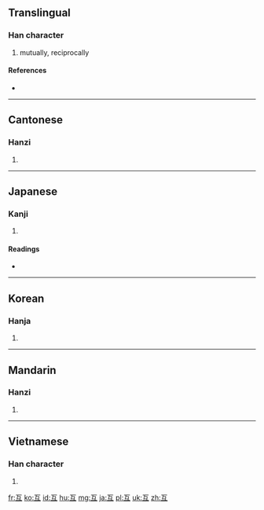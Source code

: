 ==Translingual==

===Han character===
{{Han char|rn=7|rad=二|as=02|sn=4|four=1010<sub>7</sub>|canj=一女弓一 (MVNM)}}

# mutually, reciprocally

====References====
* {{Han ref|kx=0086.090|dkj=00255|dj=0178.020|hdz=10014.010|uh=4E92|ud=20114|bh=A4AC|bd=42156}}

----

==Cantonese==

===Hanzi===
{{yue-hanzi|jyut=|y=wu6}}

# {{defn|lang=yue|sort=二02}}

----

==Japanese==

===Kanji===
{{ja-kanji|grade=c|rs=二02}}

# {{defn|lang=ja|sort=二02}}

====Readings====
* {{ja-readings|on=[[ご]] (go), [[こ]] (ko)|kun=[[たがい]] (tagai)}}

----

==Korean==

===Hanja===
{{ko-hanja|hangeul=호|rv=ho|mr=ho}}

# {{defn|lang=ko|sort=二02}}

----

==Mandarin==

===Hanzi===
{{cmn-hanzi|pin=[[hù]] ([[hu4]])|wg=hu<sup>4</sup>}}

# {{defn|lang=cmn|sort=二02}}

----

==Vietnamese==

===Han character===
{{vi-hantu|[[hỗ]], [[hổ]]|rs=二02}}
# {{defn|lang=vi|sort=二02}}

[[fr:互]]
[[ko:互]]
[[id:互]]
[[hu:互]]
[[mg:互]]
[[ja:互]]
[[pl:互]]
[[uk:互]]
[[zh:互]]